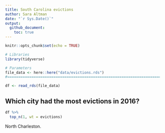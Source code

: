 ```yaml
---
title: South Carolina evictions
author: Sara Altman
date: "`r Sys.Date()`"
output: 
  github_document:
    toc: true
---
```


```r
knitr::opts_chunk$set(echo = TRUE)
```

```r
# Libraries
library(tidyverse)

# Parameters
file_data <- here::here("data/evictions.rds")
#===============================================================================

df <- read_rds(file_data)
```

## Which city had the most evictions in 2016?

```r
df %>% 
  top_n(1, wt = evictions)
```

North Charleston.
